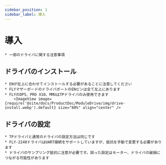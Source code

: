 ```yaml
---
sidebar_position: 1
sidebar_label: 導入
---
```




# 導入

    * 一部のドライバに関する注意事項


## ドライバのインストール

    * ENが左上に合わせてインストールする必要があることに注意してください
    * FLYマザーボードのドライバポートのENピンは全て左上にあります
    * FLYのDP5、PRO X10、MMUはTPドライバのみ使用できます
        <ImageView image={require('@site/docs/ProductDoc/ModuleDrive/img/drive-install.webp').default} size="80%" align="center" />

## ドライバの設定

    * TPドライバと通常のドライバの設定方法は同じです
    * FLY-2240ドライバはUART接続をサポートしていますが、抵抗を手動で変更する必要があります
    * ドライバのサンプリング抵抗に注意が必要です。誤った設定はモーター、ドライバの破損につながる可能性があります

